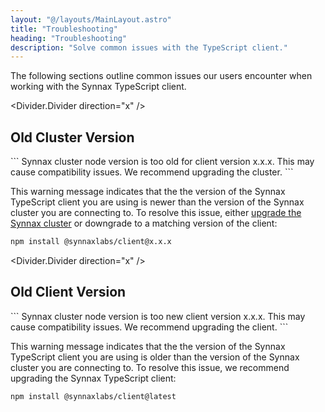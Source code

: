 ```yaml
---
layout: "@/layouts/MainLayout.astro"
title: "Troubleshooting"
heading: "Troubleshooting"
description: "Solve common issues with the TypeScript client."
---
```



The following sections outline common issues our users encounter when working with the
Synnax TypeScript client.

<Divider.Divider direction="x" />

## Old Cluster Version

<div class="warning">
```
Synnax cluster node version is too old for client version x.x.x.
This may cause compatibility issues. We recommend upgrading the cluster.
```
</div>

This warning message indicates that the the version of the Synnax TypeScript client you
are using is newer than the version of the Synnax cluster you are connecting to. To
resolve this issue, either [upgrade the Synnax cluster](/reference/cluster/installation)
or downgrade to a matching version of the client:

```sh
npm install @synnaxlabs/client@x.x.x
```

<Divider.Divider direction="x" />

## Old Client Version

<div class="warning">
```
Synnax cluster node version is too new client version x.x.x.
This may cause compatibility issues. We recommend upgrading the client.
```
</div>

This warning message indicates that the the version of the Synnax TypeScript client you
are using is older than the version of the Synnax cluster you are connecting to. To
resolve this issue, we recommend upgrading the Synnax TypeScript client:

```sh
npm install @synnaxlabs/client@latest
```
